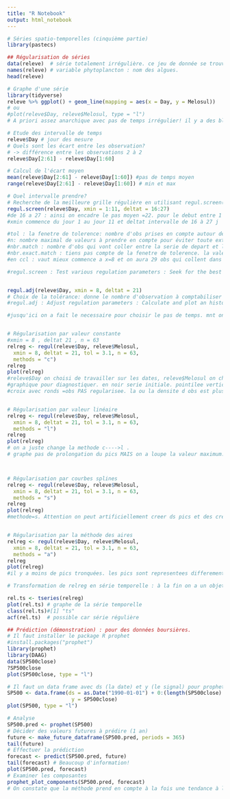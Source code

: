 ```yaml
---
title: "R Notebook"
output: html_notebook
---
```


```r
# Séries spatio-temporelles (cinquième partie)
library(pastecs)

## Régularisation de séries
data(releve)  # série totalement irrégulière. ce jeu de donnée se trouve ds pastecs, mesure quantite d'algues dans le temps.
names(releve) # variable phytoplancton : nom des algues.
head(releve)

# Graphe d'une série
library(tidyverse)
releve %>% ggplot() + geom_line(mapping = aes(x = Day, y = Melosul))
# ou
#plot(releve$Day, releve$Melosul, type = "l")
# A priori assez anarchique avec pas de temps irrégulier! il y a des blooms.

# Etude des intervalle de temps
releve$Day # jour des mesure
# Quels sont les écart entre les observation?
# -> différence entre les observations 2 à 2
releve$Day[2:61] - releve$Day[1:60]

# Calcul de l'écart moyen
mean(releve$Day[2:61] - releve$Day[1:60]) #pas de temps moyen
range(releve$Day[2:61] - releve$Day[1:60]) # min et max

# Quel intervalle prendre?
# Recherche de la meilleure grille régulière en utilisant regul.screen()
regul.screen(releve$Day, xmin = 1:11, deltat = 16:27)
#de 16 a 27 : ainsi on encadre le pas moyen =22. pour le debut entre 1 et 11.
#xmin commence du jour 1 au jour 11 et deltat intervalle de 16 à 27 j

#tol : la fenetre de tolerence: nombre d'obs prises en compte autour de la valeur. 
#n: nombre maximal de valeurs à prendre en compte pour éviter toute extrapolation. Calculé en tenant compte des différentes combinaisons de deltat et xmin.
#nbr.match : nombre d'obs qui vont coller entre la serie de depart et la serie regularisee en tenant compte de la fenetre de tolerence. celui ci est le tableau le plus important.
#nbr.exact.match : tiens pas compte de la fenetre de tolerence. la valeur plus importante est celle de d=21.
#en ccl : vaut mieux commence a x=8 et on aura 29 obs qui collent dans la fenetre de tolérence et 4 qui vont coller exactement.

#regul.screen : Test various regulation parameters : Seek for the best combination of the number of observation, the interval between two successive observation and the position of the first observation in the regulated time series to match as much observations of the initial series as possible


regul.adj(releve$Day, xmin = 8, deltat = 21)
# Choix de la tolérance: donne le nombre d'observation à comptabiliser dans la fnetre de tolérence par rapport à la grille choisie: objectif = ??
#regul.adj : Adjust regulation parameters : Calculate and plot an histogram of the distances between interpolated observations in a regulated time series and closest observations in the initial irregular time series. This allows to optimise the tol parameter.
```


```r
#jusqu'ici on a fait le necessaire pour choisir le pas de temps. mnt on doit choisir quelle methode utiliser.


# Régularisation par valeur constante
#xmin = 8 , deltat 21 , n = 63
relreg <- regul(releve$Day, releve$Melosul,
  xmin = 8, deltat = 21, tol = 3.1, n = 63,
  methods = "c")
relreg
plot(relreg)
#releve$Day on choisi de travailler sur les dates, releve$Melosul on choisi le jeu de données. tol = 3.1 fenetre de tolerance de trois jour en prenant aussi la valeur a la 3ieme jour (0.1).
#graphique pour diagnostiquer. en noir serie initiale. pointilee verticales en noir pour debut et fin. rouge serie regularisee. croix=obs regularisee. 
#croix avec ronds =obs PAS regularisee. la ou la densite d obs est plus importante on loupe des pics ou on les decale dans le temps. pour minimiser cela on utilise d autres techniques.


# Régularisation par valeur linéaire
relreg <- regul(releve$Day, releve$Melosul,
  xmin = 8, deltat = 21, tol = 3.1, n = 63,
  methods = "l")
relreg
plot(relreg)
# on a juste change la methode c---->l .
# graphe pas de prolongation du pics MAIS on a loupe la valeur maximum.



# Régularisation par courbes splines
relreg <- regul(releve$Day, releve$Melosul,
  xmin = 8, deltat = 21, tol = 3.1, n = 63,
  methods = "s")
relreg
plot(relreg)
#methode=s. Attention on peut artificiellement creer ds pics et des creux importants!! exemples: pour un creux on prédit des valeurs negatives (or nombres d'algues--->génant).


# Régularisation par la méthode des aires
relreg <- regul(releve$Day, releve$Melosul,
  xmin = 8, deltat = 21, tol = 3.1, n = 63,
  methods = "a")
relreg
plot(relreg)
#il y a moins de pics tronquées. les pics sont representees differements les uns des autres.
```

```r
# Transformation de relreg en série temporelle : à la fin on a un objet regule pas encore à utiliser comme objet ts faut utiliser tseries pour l'extraire.

rel.ts <- tseries(relreg)
plot(rel.ts) # graphe de la série temporelle
class(rel.ts)#[1] "ts"
acf(rel.ts)  # possible car série régulière
```

```r
## Prédiction (démonstration) : pour des données boursières.
# Il faut installer le package R prophet
#install.packages("prophet")
library(prophet)
library(DAAG)
data(SP500close)
?SP500close
plot(SP500close, type = "l")

# Il faut un data frame avec ds (la date) et y (le signal) pour prophet
SP500 <- data.frame(ds = as.Date("1990-01-01") + 0:(length(SP500close) - 1),
                     y = SP500close)
plot(SP500, type = "l")

# Analyse
SP500.pred <- prophet(SP500)
# Décider des valeurs futures à prédire (1 an)
future <- make_future_dataframe(SP500.pred, periods = 365)
tail(future)
# Effectuer la prédiction
forecast <- predict(SP500.pred, future)
tail(forecast) # Beaucoup d'information!
plot(SP500.pred, forecast)
# Examiner les composantes
prophet_plot_components(SP500.pred, forecast)
# On constate que la méthode prend en compte à la fois une tendance à long terme, une variation siasonnière, mais aussi une variation en fonction du jour de la semaine!
```
